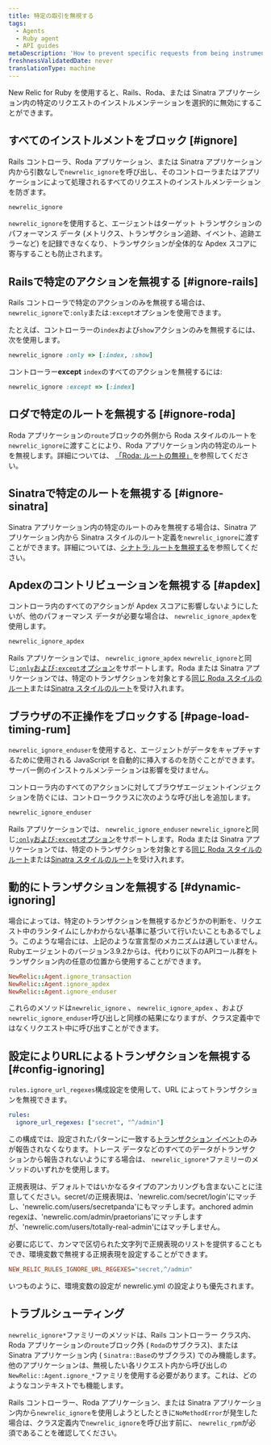 ```yaml
---
title: 特定の取引を無視する
tags:
  - Agents
  - Ruby agent
  - API guides
metaDescription: 'How to prevent specific requests from being instrumented entirely in New Relic, or prevent them from being factored into your Apdex score.'
freshnessValidatedDate: never
translationType: machine
---
```


New Relic for Ruby を使用すると、Rails、Roda、または Sinatra アプリケーション内の特定のリクエストのインストルメンテーションを選択的に無効にすることができます。

## すべてのインストルメントをブロック [#ignore]

Rails コントローラ、Roda アプリケーション、または Sinatra アプリケーション内から引数なしで`newrelic_ignore`を呼び出し、そのコントローラまたはアプリケーションによって処理されるすべてのリクエストのインストルメンテーションを防ぎます。

```rb
newrelic_ignore
```

`newrelic_ignore`を使用すると、エージェントはターゲット トランザクションのパフォーマンス データ (メトリクス、トランザクション追跡、イベント、追跡エラーなど) を記録できなくなり、トランザクションが全体的な Apdex スコアに寄与することも防止されます。

## Railsで特定のアクションを無視する [#ignore-rails]

Rails コントローラで特定のアクションのみを無視する場合は、 `newrelic_ignore`で`:only`または`:except`オプションを使用できます。

たとえば、コントローラーの`index`および`show`アクションのみを無視するには、次を使用します。

```rb
newrelic_ignore :only => [:index, :show]
```

コントローラー<DNT>**except**</DNT> `index`のすべてのアクションを無視するには:

```rb
newrelic_ignore :except => [:index]
```

## ロダで特定のルートを無視する [#ignore-roda]

Roda アプリケーションの`route`ブロックの外側から Roda スタイルのルートを`newrelic_ignore`に渡すことにより、Roda アプリケーション内の特定のルートを無視します。詳細については、 [「Roda: ルートの無視」](/docs/agents/ruby-agent/frameworks/roda-support#ignoring-routes)を参照してください。

## Sinatraで特定のルートを無視する [#ignore-sinatra]

Sinatra アプリケーション内の特定のルートのみを無視する場合は、Sinatra アプリケーション内から Sinatra スタイルのルート定義を`newrelic_ignore`に渡すことができます。詳細については、[シナトラ: ルートを無視する](/docs/agents/ruby-agent/frameworks/sinatra-support#ignoring-routes)を参照してください。

## Apdexのコントリビューションを無視する [#apdex]

コントローラ内のすべてのアクションが Apdex スコアに影響しないようにしたいが、他のパフォーマンス データが必要な場合は、 `newrelic_ignore_apdex`を使用します。

```rb
newrelic_ignore_apdex
```

Rails アプリケーションでは、 `newrelic_ignore_apdex` `newrelic_ignore`と同じ[`:only`および`:except`オプション](#ignore-rails)をサポートします。Roda または Sinatra アプリケーションでは、特定のトランザクションを対象とする[同じ Roda スタイルのルート](#ignore-roda)または[Sinatra スタイルのルート](#ignore-sinatra)を受け入れます。

## ブラウザの不正操作をブロックする [#page-load-timing-rum]

`newrelic_ignore_enduser`を使用すると、エージェントが[<InlinePopover type="browser"/>](/docs/agents/ruby-agent/features/page-load-timing-ruby)データをキャプチャするために使用される JavaScript を自動的に挿入するのを防ぐことができます。 サーバー側のインストゥルメンテーションは影響を受けません。

コントローラ内のすべてのアクションに対してブラウザエージェントインジェクションを防ぐには、コントローラクラスに次のような呼び出しを追加します。

```rb
newrelic_ignore_enduser
```

Rails アプリケーションでは、 `newrelic_ignore_enduser` `newrelic_ignore`と同じ[`:only`および`:except`オプション](#ignore-rails)をサポートします。Roda または Sinatra アプリケーションでは、特定のトランザクションを対象とする[同じ Roda スタイルのルート](#ignore-roda)または[Sinatra スタイルのルート](#ignore-sinatra)を受け入れます。

## 動的にトランザクションを無視する [#dynamic-ignoring]

場合によっては、特定のトランザクションを無視するかどうかの判断を、リクエスト中のランタイムにしかわからない基準に基づいて行いたいこともあるでしょう。このような場合には、上記のような宣言型のメカニズムは適していません。Rubyエージェントのバージョン3.9.2からは、代わりに以下のAPIコール群をトランザクション内の任意の位置から使用することができます。

```rb
NewRelic::Agent.ignore_transaction
NewRelic::Agent.ignore_apdex
NewRelic::Agent.ignore_enduser
```

これらのメソッドは`newrelic_ignore` 、 `newrelic_ignore_apdex` 、および`newrelic_ignore_enduser`呼び出しと同様の結果になりますが、クラス定義中ではなくリクエスト中に呼び出すことができます。

## 設定によりURLによるトランザクションを無視する [#config-ignoring]

`rules.ignore_url_regexes`構成設定を使用して、URL によってトランザクションを無視できます。

```yml
rules:
  ignore_url_regexes: ["secret", "^/admin"]
```

この構成では、設定されたパターンに一致する[トランザクション イベント](/docs/telemetry-data-platform/understand-data/event-data/events-reported-apm/)のみが報告されなくなります。トレース データなどのすべてのデータがトランザクションから報告されないようにする場合は、 `newrelic_ignore*`ファミリーのメソッドのいずれかを使用します。

正規表現は、デフォルトではいかなるタイプのアンカリングも含まないことに注意してください。secret/の正規表現は、'newrelic.com/secret/login'にマッチし、'newrelic.com/users/secretpanda'にもマッチします。anchored admin regexは、'newrelic.com/admin/praetorians'にマッチしますが、'newrelic.com/users/totally-real-admin'にはマッチしません。

必要に応じて、カンマで区切られた文字列で正規表現のリストを提供することもでき、環境変数で無視する正規表現を設定することができます。

```ini
NEW_RELIC_RULES_IGNORE_URL_REGEXES="secret,^/admin"
```

いつものように、環境変数の設定が newrelic.yml の設定よりも優先されます。

## トラブルシューティング

`newrelic_ignore*`ファミリーのメソッドは、Rails コントローラー クラス内、Roda アプリケーションの`route`ブロック外 ( `Roda`のサブクラス)、または Sinatra アプリケーション内 ( `Sinatra::Base`のサブクラス) でのみ機能します。他のアプリケーションは、無視したい各リクエスト内から呼び出しの`NewRelic::Agent.ignore_*`ファミリを使用する必要があります。これは、どのようなコンテキストでも機能します。

Rails コントローラー、Roda アプリケーション、または Sinatra アプリケーション内から`newrelic_ignore`を使用しようとしたときに`NoMethodError`が発生した場合は、クラス定義内で`newrelic_ignore`を呼び出す前に、 `newrelic_rpm`が必須であることを確認してください。